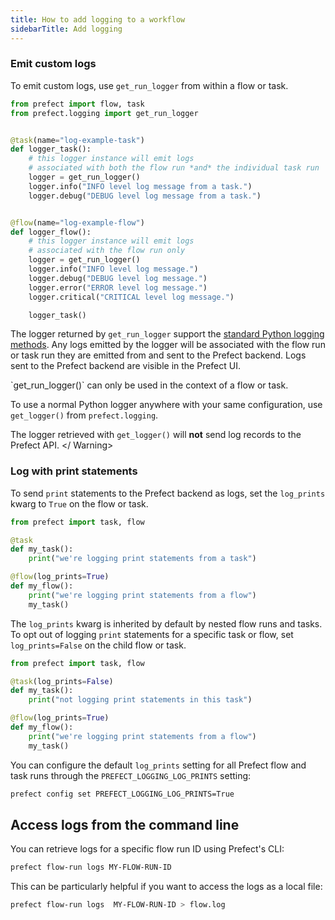 ```yaml
---
title: How to add logging to a workflow
sidebarTitle: Add logging
---
```


### Emit custom logs

To emit custom logs, use `get_run_logger` from within a flow or task.

```python
from prefect import flow, task
from prefect.logging import get_run_logger


@task(name="log-example-task")
def logger_task():
    # this logger instance will emit logs 
    # associated with both the flow run *and* the individual task run
    logger = get_run_logger()
    logger.info("INFO level log message from a task.")
    logger.debug("DEBUG level log message from a task.")


@flow(name="log-example-flow")
def logger_flow():
    # this logger instance will emit logs
    # associated with the flow run only
    logger = get_run_logger()
    logger.info("INFO level log message.")
    logger.debug("DEBUG level log message.")
    logger.error("ERROR level log message.")
    logger.critical("CRITICAL level log message.")

    logger_task()
```

The logger returned by `get_run_logger` support the [standard Python logging methods](https://docs.python.org/3/library/logging.html). Any logs emitted by the logger will be associated with the flow run or task run they are emitted from and sent to the Prefect backend. Logs sent to the Prefect backend are visible in the Prefect UI.

<Warning>
`get_run_logger()` can only be used in the context of a flow or task.

To use a normal Python logger anywhere with your same configuration, use `get_logger()` from `prefect.logging`.

The logger retrieved with `get_logger()` will **not** send log records to the Prefect API.
</ Warning>

### Log with print statements

To send `print` statements to the Prefect backend as logs, set the `log_prints` kwarg to `True` on the flow or task.

```python
from prefect import task, flow

@task
def my_task():
    print("we're logging print statements from a task")

@flow(log_prints=True)
def my_flow():
    print("we're logging print statements from a flow")
    my_task()
```

The `log_prints` kwarg is inherited by default by nested flow runs and tasks. To opt out of logging `print` statements for a specific task or flow, set `log_prints=False` on the child flow or task.

```python
from prefect import task, flow

@task(log_prints=False)
def my_task():
    print("not logging print statements in this task")

@flow(log_prints=True)
def my_flow():
    print("we're logging print statements from a flow")
    my_task()
```

You can configure the default `log_prints` setting for all Prefect flow and task runs through the 
`PREFECT_LOGGING_LOG_PRINTS` setting:


```bash
prefect config set PREFECT_LOGGING_LOG_PRINTS=True
```

## Access logs from the command line

You can retrieve logs for a specific flow run ID using Prefect's CLI:

```bash
prefect flow-run logs MY-FLOW-RUN-ID
```

This can be particularly helpful if you want to access the logs as a local file:

```bash
prefect flow-run logs  MY-FLOW-RUN-ID > flow.log
```